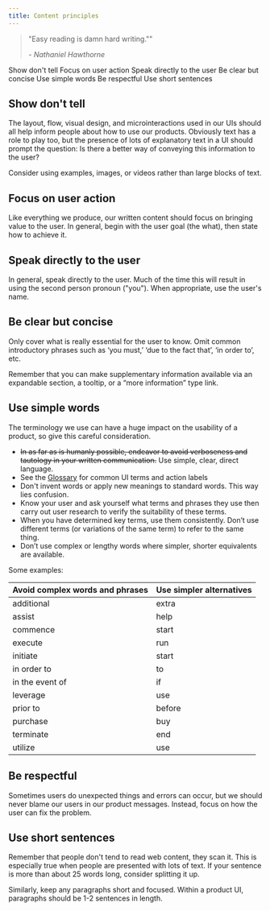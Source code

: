 ```yaml
---
title: Content principles
---
```


> "Easy reading is damn hard writing.""
> 
> <cite>- Nathaniel Hawthorne</cite>


<AnchorLinks>
  <AnchorLink to="#show-dont-tell">Show don't tell</AnchorLink>
  <AnchorLink>Focus on user action</AnchorLink>
  <AnchorLink>Speak directly to the user</AnchorLink>
  <AnchorLink>Be clear but concise</AnchorLink>
  <AnchorLink>Use simple words</AnchorLink>
  <AnchorLink>Be respectful</AnchorLink>
  <AnchorLink>Use short sentences</AnchorLink>
</AnchorLinks>

## Show don't tell

The layout, flow, visual design, and microinteractions used in our UIs should all help inform people about how to use our products.
Obviously text has a role to play too, but the presence of lots of explanatory text in a UI should prompt the question:
Is there a better way of conveying this information to the user?

Consider using examples, images, or videos rather than large blocks of text.

## Focus on user action

Like everything we produce, our written content should focus on bringing value to the user.
In general, begin with the user goal (the what), then state how to achieve it.

<Row>
  <Column colMd={4} colLg={4}>
    <DoDontExample
      type="do"
      text="To add a node into your flow, drag the node icon onto the canvas."
      aspectRatio="1:1"
    />
  </Column>
</Row>

## Speak directly to the user

In general, speak directly to the user.
Much of the time this will result in using the second person pronoun ("you").
When appropriate, use the user's name.

<Row>
  <Column colMd={4} colLg={4}>
    <DoDontExample
      type="do"
      text="Welcome back, Jack. Tip: You can create a copy of an existing flow and use it as the starting point for a new flow."
      aspectRatio="1:1"
    />
  </Column>
</Row>

## Be clear but concise

Only cover what is really essential for the user to know. Omit common introductory phrases such as ‘you must,’ ‘due to the fact that’, ‘in order to’, etc.

<Row>
  <Column colMd={4} colLg={4}>
    <DoDontExample
      type="do"
      text="Save changes?"
      aspectRatio="1:1"
    />
  </Column>
  <Column colMd={4} colLg={4}>
    <DoDontExample
      text="Would you like to save changes?"
      aspectRatio="1:1"
    />
  </Column>
</Row>
Remember that you can make supplementary information available via an expandable section, a tooltip, or a “more information” type link.

## Use simple words

The terminology we use can have a huge impact on the usability of a product, so give this careful consideration.

- ~~In as far as is humanly possible, endeavor to avoid verboseness and tautology in your written communication.~~
  Use simple, clear, direct language.
- See the [Glossary](/guidelines/content/glossary) for common UI terms and action labels
- Don't invent words or apply new meanings to standard words. This way lies confusion.
- Know your user and ask yourself what terms and phrases they use then carry out user research to verify the suitability of these terms.
- When you have determined key terms, use them consistently. Don’t use different terms (or variations of the same term) to refer to the same thing.
- Don’t use complex or lengthy words where simpler, shorter equivalents are available.

Some examples:

| Avoid complex words and phrases | Use simpler alternatives |
| ------------------------------- | ------------------------ |
| additional                      | extra                    |
| assist                          | help                     |
| commence                        | start                    |
| execute                         | run                      |
| initiate                        | start                    |
| in order to                     | to                       |
| in the event of                 | if                       |
| leverage                        | use                      |
| prior to                        | before                   |
| purchase                        | buy                      |
| terminate                       | end                      |
| utilize                         | use                      |

## Be respectful

Sometimes users do unexpected things and errors can occur, but we should never blame our users in our product messages.
Instead, focus on how the user can fix the problem.

<Row>
  <Column colMd={4} colLg={4}>
    <DoDontExample
      type="do"
      text="Please check the email address."
      aspectRatio="1:1"
    />
  </Column>
  <Column colMd={4} colLg={4}>
    <DoDontExample
      text="You’ve entered an incorrect email."
      aspectRatio="1:1"
    />
  </Column>
</Row>

## Use short sentences

Remember that people don't tend to read web content, they scan it. This is especially true when people are presented with lots of text.
If your sentence is more than about 25 words long, consider splitting it up.

Similarly, keep any paragraphs short and focused. Within a product UI, paragraphs should be 1-2 sentences in length.
